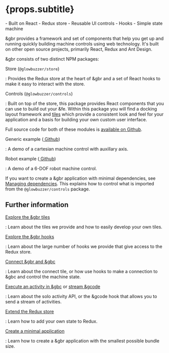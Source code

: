 
# {props.subtitle}

<Tldr>
    - Built on React
    - Redux store
    - Reusable UI controls
    - Hooks
    - Simple state machine
</Tldr>

&gbr provides a framework and set of components that help you get up and running quickly building machine controls using web technology.
It's built on other open source projects, primarily React, Redux and Ant Design.

&gbr consists of two distinct NPM packages:

Store (`@glowbuzzer/store`)

: Provides the Redux store at the heart of &gbr and a set of React hooks to make it easy to interact with the store.

Controls (`@glowbuzzer/controls`)

: Built on top of the store, this package provides React components that you can use to build out your &fe. Within this package you will find
a docking layout framework and [tiles](tiles/overview) which provide a consistent look and feel for your application and a basis for building your own custom user interface.

Full source code for both of these modules is [<GithubOutlined/> available on Github](https://www.github.com/glowbuzzer/gbr).

Generic example ([<GithubOutlined/> Github](https://github.com/glowbuzzer/gbr/tree/main/examples/generic))

: A demo of a cartesian machine control with auxillary axis.

Robot example ([<GithubOutlined/> Github](https://github.com/glowbuzzer/gbr/tree/main/examples/staubli))

: A demo of a 6-DOF robot machine control.

If you want to create a &gbr application with minimal dependencies, see [Managing dependencies](minimal). This explains how to
control what is imported from the `@glowbuzzer/controls` package.

##  Further information

[Explore the &gbr tiles](tiles/overview)

: Learn about the tiles we provide and how to easily develop your own tiles.

[Explore the &gbr hooks](hooks/overview)

: Learn about the large number of hooks we provide that give access to the Redux store.

[Connect &gbr and &gbc](connecting)

: Learn about the connect tile, or how use hooks to make a connection to &gbc and control the machine state.

[Execute an activity in &gbc](solo) or [stream &gcode](gcode)

: Learn about the solo activity API, or the &gcode hook that allows you to send a stream of activities.

[Extend the Redux store](redux)

: Learn how to add your own state to Redux.

[Create a minimal application](minimal)

: Learn how to create a &gbr application with the smallest possible bundle size.


